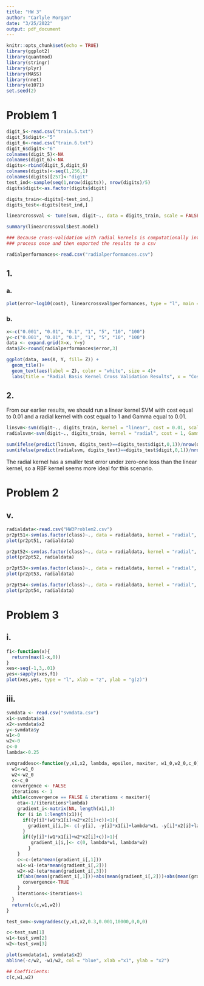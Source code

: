 ```yaml
---
title: "HW 3"
author: "Carlyle Morgan"
date: "3/25/2022"
output: pdf_document
---
```


```r
knitr::opts_chunk$set(echo = TRUE)
library(ggplot2)
library(quantmod)
library(stringr)
library(plyr)
library(MASS)
library(nnet)
library(e1071)
set.seed(2)
```

# Problem 1

```r
digit_5<-read.csv("train.5.txt")
digit_5$digit<-"5"
digit_6<-read.csv("train.6.txt")
digit_6$digit<-"6"
colnames(digit_5)<-NA
colnames(digit_6)<-NA
digits<-rbind(digit_5,digit_6)
colnames(digits)<-seq(1,256,1)
colnames(digits)[257]<-"digit"
test_ind<-sample(seq(1,nrow(digits)), nrow(digits)/5)
digits$digit<-as.factor(digits$digit)

digits_train<-digits[-test_ind,]
digits_test<-digits[test_ind,]

linearcrossval <- tune(svm, digit~., data = digits_train, scale = FALSE, kernel = "linear", ranges = list(cost = c(0.001, 0.01, 0.1, 1,5,10,100)))

summary(linearcrossval$best.model)

### Because cross-validation with radial kernels is computationally intensive, I ran this 
### process once and then exported the results to a csv

radialperformances<-read.csv("radialperformances.csv")

```

## 1.

### a.

```r
plot(error~log10(cost), linearcrossval$performances, type = "l", main = "Margin Parameter vs Error for Linear Kernel", col = "red")

```

### b.

```r
x<-c("0.001", "0.01", "0.1", "1", "5", "10", "100")
y<-c("0.001", "0.01", "0.1", "1", "5", "10", "100")
data <- expand.grid(X=x, Y=y)
data$Z<-round(radialperformances$error,3)

ggplot(data, aes(X, Y, fill= Z)) + 
  geom_tile()+
  geom_text(aes(label = Z), color = "white", size = 4)+
  labs(title = "Radial Basis Kernel Cross Validation Results", x = "Cost", y = "Gamma")
```

## 2.

From our earlier results, we should run a linear kernel SVM with cost equal to 0.01 and a radial kernel with cost equal to 1 and Gamma equal to 0.01.

```r
linsvm<-svm(digit~., digits_train, kernel = "linear", cost = 0.01, scale = FALSE)
radialsvm<-svm(digit~., digits_train, kernel = "radial", cost = 1, Gamma = 0.01, scale = FALSE)

sum(ifelse(predict(linsvm, digits_test)==digits_test$digit,0,1))/nrow(digits_test)
sum(ifelse(predict(radialsvm, digits_test)==digits_test$digit,0,1))/nrow(digits_test)
```

The radial kernel has a smaller test error under zero-one loss than the linear kernel, so a RBF kernel seems more ideal for this scenario.



# Problem 2

\pagebreak

## v.

```r
radialdata<-read.csv("HW3Problem2.csv")
pr2pt51<-svm(as.factor(class)~., data = radialdata, kernel = "radial", cost = 1, Gamma = 0.05, scale = FALSE)
plot(pr2pt51, radialdata)

pr2pt52<-svm(as.factor(class)~., data = radialdata, kernel = "radial", cost = 5, Gamma = 0.05, scale = FALSE)
plot(pr2pt52, radialdata)

pr2pt53<-svm(as.factor(class)~., data = radialdata, kernel = "radial", cost = 0.01, Gamma = 0.02, scale = FALSE)
plot(pr2pt53, radialdata)

pr2pt54<-svm(as.factor(class)~., data = radialdata, kernel = "radial", cost = 0.5, Gamma = 0.05, scale = FALSE)
plot(pr2pt54, radialdata)
```

# Problem 3

## i.

```r
f1<-function(x){
  return(max(1-x,0))
}
xes<-seq(-1,3,.01)
yes<-sapply(xes,f1)
plot(xes,yes, type = "l", xlab = "z", ylab = "g(z)")

```

\pagebreak


## iii.

```r
svmdata <- read.csv("svmdata.csv")
x1<-svmdata$x1
x2<-svmdata$x2
y<-svmdata$y
w1<-0
w2<-0
c<-0
lambda<-0.25

svmgraddesc<-function(y,x1,x2, lambda, epsilon, maxiter, w1_0,w2_0,c_0){
  w1<-w1_0
  w2<-w2_0
  c<-c_0
  convergence <- FALSE
  iterations <- 1
  while(convergence == FALSE & iterations < maxiter){
    eta<-1/(iterations*lambda)
    gradient_i<-matrix(NA, length(x1),3)
    for (i in 1:length(x1)){
      if((y[i]*(w1*x1[i]+w2*x2[i]+c))<1){
        gradient_i[i,]<- c(-y[i], -y[i]*x1[i]+lambda*w1, -y[i]*x2[i]+lambda*w2)
      }
      if((y[i]*(w1*x1[i]+w2*x2[i]+c))>1){
         gradient_i[i,]<- c(0, lambda*w1, lambda*w2)
        }
    }
    c<-c-(eta*mean(gradient_i[,1])) 
    w1<-w1-(eta*mean(gradient_i[,2]))
    w2<-w2-(eta*mean(gradient_i[,3]))
    if(abs(mean(gradient_i[,1]))+abs(mean(gradient_i[,2]))+abs(mean(gradient_i[,3]))<epsilon){
      convergence<-TRUE
    }
    iterations<-iterations+1
  }
  return(c(c,w1,w2))
}

test_svm<-svmgraddesc(y,x1,x2,0.3,0.001,10000,0,0,0)
```

```r
c<-test_svm[1]
w1<-test_svm[2]
w2<-test_svm[3]

plot(svmdata$x1, svmdata$x2)
abline(-c/w2, -w1/w2, col = "blue", xlab ="x1", ylab = "x2")

## Coefficients:
c(c,w1,w2)
```